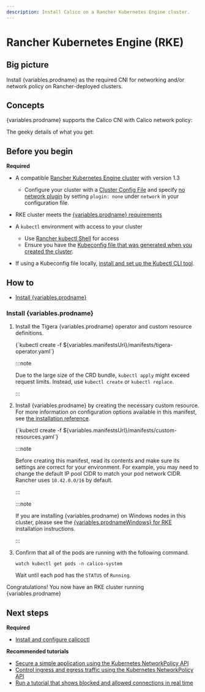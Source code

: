 ```yaml
---
description: Install Calico on a Rancher Kubernetes Engine cluster.
---
```



# Rancher Kubernetes Engine (RKE)

## Big picture

Install {variables.prodname} as the required CNI for networking and/or network policy on Rancher-deployed clusters.

## Concepts

{variables.prodname} supports the Calico CNI with Calico network policy:

The geeky details of what you get:

<GeekDetails
  prodname={variables.prodname}
  details='Policy:Calico,IPAM:Calico,CNI:Calico,Overlay:IPIP,Routing:BGP,Datastore:Kubernetes'
/>

## Before you begin

**Required**

- A compatible [Rancher Kubernetes Engine cluster](https://rancher.com/docs/rke/latest/en/) with version 1.3

  - Configure your cluster with a [Cluster Config File](https://rancher.com/docs/rancher/v2.x/en/cluster-provisioning/rke-clusters/options/#cluster-config-file) and specify [no network plugin](https://rancher.com/docs/rke/latest/en/config-options/add-ons/network-plugins/) by setting `plugin: none` under `network` in your configuration file.

- RKE cluster meets the [{variables.prodname} requirements](requirements.mdx)

- A `kubectl` environment with access to your cluster

  - Use [Rancher kubectl Shell](https://rancher.com/docs/rancher/v2.x/en/cluster-admin/cluster-access/kubectl/) for access
  - Ensure you have the [Kubeconfig file that was generated when you created the cluster](https://rancher.com/docs/rke/latest/en/installation/#save-your-files).

- If using a Kubeconfig file locally, [install and set up the Kubectl CLI tool](https://kubernetes.io/docs/tasks/tools/install-kubectl/).

## How to

- [Install {variables.prodname}](#install-calico)

### Install {variables.prodname}

1. Install the Tigera {variables.prodname} operator and custom resource definitions.

   <CodeBlock language=''>
   {`kubectl create -f ${variables.manifestsUrl}/manifests/tigera-operator.yaml`}
   </CodeBlock>

   :::note

   Due to the large size of the CRD bundle, `kubectl apply` might exceed request limits. Instead, use `kubectl create` or `kubectl replace`.

   :::

1. Install {variables.prodname} by creating the necessary custom resource. For more information on configuration options available in this manifest, see [the installation reference](../../reference/installation/api.mdx).

   <CodeBlock language=''>
   {`kubectl create -f ${variables.manifestsUrl}/manifests/custom-resources.yaml`}
   </CodeBlock>

   :::note

   Before creating this manifest, read its contents and make sure its settings are correct for your environment. For example,
   you may need to change the default IP pool CIDR to match your pod network CIDR. Rancher uses `10.42.0.0/16` by default.

   :::

   :::note

   If you are installing {variables.prodname} on Windows nodes in this cluster, please see the [{variables.prodnameWindows} for RKE](windows-calico/kubernetes/rancher.mdx) installation instructions.

   :::

1. Confirm that all of the pods are running with the following command.

   ```
   watch kubectl get pods -n calico-system
   ```

   Wait until each pod has the `STATUS` of `Running`.

Congratulations! You now have an RKE cluster running {variables.prodname}

## Next steps

**Required**

- [Install and configure calicoctl](../../operations/calicoctl/install.mdx)

**Recommended tutorials**

- [Secure a simple application using the Kubernetes NetworkPolicy API](../../network-policy/get-started/kubernetes-policy/kubernetes-policy-basic.mdx)
- [Control ingress and egress traffic using the Kubernetes NetworkPolicy API](../../network-policy/get-started/kubernetes-policy/kubernetes-policy-advanced.mdx)
- [Run a tutorial that shows blocked and allowed connections in real time](../../network-policy/get-started/kubernetes-policy/kubernetes-demo.mdx)
